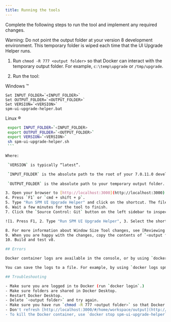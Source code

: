 ```yaml
---
title: Running the tools
---
```


Complete the following steps to run the tool and implement any required changes.

<InlineNotification>

Warning:  Do not point the output folder at your version 8 development environment. This temporary folder is wiped each time that the UI Upgrade Helper runs.

</InlineNotification>

1. Run `chmod -R 777 <output folder>` so that Docker can interact with the temporary output folder. For example, `c:\temp\upgrade` or `/tmp/upgrade`.

2. Run the tool:

  Windows ™️

   ```batch
   Set INPUT_FOLDER=`<INPUT_FOLDER>`
   Set OUTPUT_FOLDER=`<OUTPUT_FOLDER>`
   Set VERSION=`<VERSION>`
   spm-ui-upgrade-helper.bat
   ```

  Linux ®️

   ```bash
    export INPUT_FOLDER=`<INPUT_FOLDER>
    export OUTPUT_FOLDER=`<OUTPUT_FOLDER>`
    export VERSION=`<VERSION>` 
    sh spm-ui-upgrade-helper.sh
    ```

  Where:

    `VERSION` is typically “latest”.

    `INPUT_FOLDER` is the absolute path to the root of your 7.0.11.0 development environment.
    
    `OUTPUT_FOLDER` is the absolute path to your temporary output folder.

3. Open your browser to [http://localhost:3000](http://localhost:3000).
4. Press `F1` or `cmd + shift + p`.
5. Type "Run SPM UI Upgrade Helper" and click on the shortcut. The files in `<input folder>` are scanned and the results are placed in `<output folder>`.
6. Wait a few minutes for the tool to finish.
7. Click the `Source Control: Git` button on the left sidebar to inspect the changes.

   ![1. Press F1, 2. Type "Run SPM UI Upgrade Helper", 3. Select the shortcut, 4. Wait for the tool to finish, 5. Click "Source Control: Git" to see the output](../../images/upgrade-helper.gif "Running the UI Upgrade Helper tool")

8. For more information about Window Size Tool changes, see [Reviewing Window Size Tool changes](../../setup/tools#reviewing-window-size-tool-changes).
9. When you are happy with the changes, copy the contents of `<output folder>` into your v8 development environment.
10. Build and test v8.

## Errors

Docker container logs are available in the console, or by using `docker logs spm-ui-upgrade-helper`.

You can save the logs to a file. For example, by using `docker logs spm-ui-upgrade-helper > /tmp/logs.txt`.

## Troubleshooting

- Make sure you are logged in to Docker (run `docker login`.)
- Make sure folders are shared in Docker Desktop.
- Restart Docker Desktop.
- Delete `<output folder>` and try again.
- Make sure you have run `chmod -R 777 <output folder>` so that Docker can write to it.
- Don't refresh [http://localhost:3000/#/home/workspace/output](http://localhost:3000/#/home/workspace/output), but go to [http://localhost:3000](http://localhost:3000).
- To kill the Docker container, use `docker stop spm-ui-upgrade-helper` followed by `docker rm spm-ui-upgrade-helper`.
